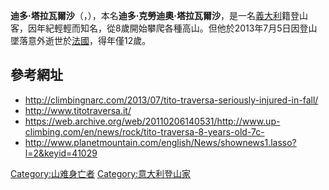 
{{Infobox person
| name = 迪多·塔拉瓦爾沙
| image = 
| image_size = 
| caption = 
| birth_name = Tito Claudio Traversa
| birth_date = {{birth date|2001|4|22}}
| birth_place= {{ITA}}[[皮埃蒙特大區|皮埃蒙特大區]][[伊夫雷亞|伊夫雷亞]]
| death_date = {{dda|2013|7|5|2001|4|22}}
| death_place = {{FRA}}[[奧弗涅-隆-阿爾卑斯大區|奧弗涅-隆-阿爾卑斯大區]][[格勒諾勃|格勒諾勃]]
| residence = {{ITA}}[[皮埃蒙特大區|皮埃蒙特大區]][[伊夫雷亞|伊夫雷亞]]
| death_cause = 
| citizenship = {{ITA}}
| nationality = {{ITA}}
| known_for = [[義大利|義大利]]年輕[[登山客|登山客]]
}}
'''迪多·塔拉瓦爾沙'''（{{lang-it|'''Tito Traversa'''}}，{{bd|2001年|4月22日|2013年|7月5日|catIdx=Traversa}}），本名'''迪多·克勞迪奧·塔拉瓦爾沙'''，是一名[[義大利|義大利]]籍登山客，因年紀輕輕而知名，從8歲開始攀爬各種高山。但他於2013年7月5日因登山墜落意外逝世於[[法國|法國]]，得年僅12歲。

==參考網址==
*http://climbingnarc.com/2013/07/tito-traversa-seriously-injured-in-fall/ {{Wayback|url=http://climbingnarc.com/2013/07/tito-traversa-seriously-injured-in-fall/ |date=20140826184726 }}
*http://www.titotraversa.it/ {{Wayback|url=http://www.titotraversa.it/ |date=20130708131233 }}
*https://web.archive.org/web/20110206140531/http://www.up-climbing.com/en/news/rock/tito-traversa-8-years-old-7c-
*http://www.planetmountain.com/english/News/shownews1.lasso?l=2&keyid=41029 {{Wayback|url=http://www.planetmountain.com/english/News/shownews1.lasso?l=2&keyid=41029 |date=20130709212214 }}

{{DEFAULTSORT: Traversa, Tito}}
[[Category:山难身亡者|Category:山难身亡者]]
[[Category:意大利登山家|Category:意大利登山家]]